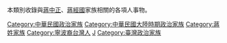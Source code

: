 {{Catnav|頁面分類|人物|各國人物|台灣人|台灣家族}}
{{Catnav|頁面分類|...|姓氏|中文姓氏|蔣姓}}
{{Catnav|頁面分類|...|家世與傳承|家族|台灣家族}}

本類別收錄與[[蔣中正|蔣中正]]、[[蔣經國|蔣經國]]家族相關的各項人事物。

[[Category:中華民國政治家族|Category:中華民國政治家族]]
[[Category:中華民國大陸時期政治家族|Category:中華民國大陸時期政治家族]]
[[Category:蔣姓家族|Category:蔣姓家族]]
[[Category:寧波裔台灣人|Category:寧波裔台灣人]]
[[Category:奉化家族|J]]
[[Category:臺灣政治家族|Category:臺灣政治家族]]